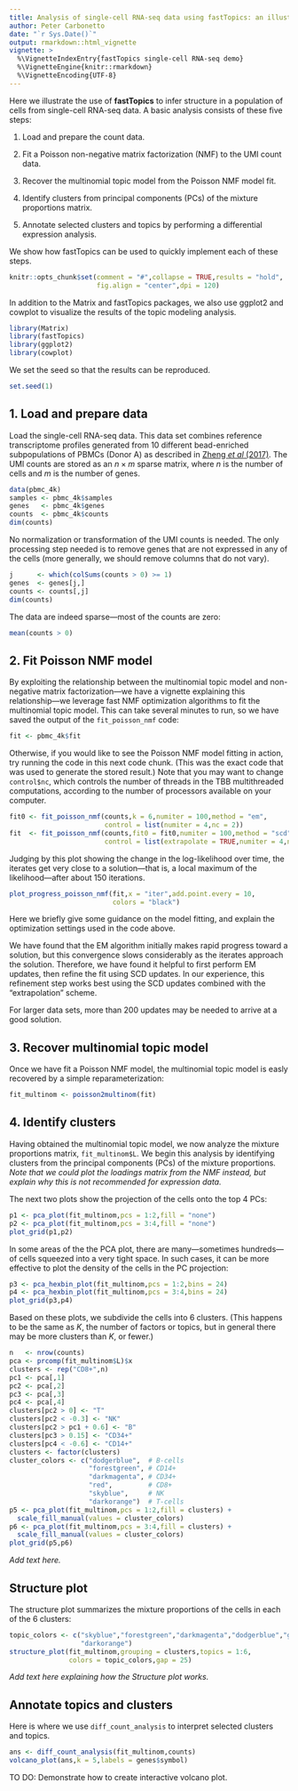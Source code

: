 ```yaml
---
title: Analysis of single-cell RNA-seq data using fastTopics: an illustration
author: Peter Carbonetto
date: "`r Sys.Date()`"
output: rmarkdown::html_vignette
vignette: >
  %\VignetteIndexEntry{fastTopics single-cell RNA-seq demo}
  %\VignetteEngine{knitr::rmarkdown}
  %\VignetteEncoding{UTF-8}
---
```


Here we illustrate the use of **fastTopics** to infer structure in a
population of cells from single-cell RNA-seq data. A basic analysis
consists of these five steps:

1. Load and prepare the count data.

2. Fit a Poisson non-negative matrix factorization (NMF) to the UMI
   count data.

3. Recover the multinomial topic model from the Poisson NMF model fit.

4. Identify clusters from principal components (PCs) of the mixture
   proportions matrix.

5. Annotate selected clusters and topics by performing a differential
   expression analysis.

We show how fastTopics can be used to quickly implement each of these
steps.

```r
knitr::opts_chunk$set(comment = "#",collapse = TRUE,results = "hold",
                      fig.align = "center",dpi = 120)
```

In addition to the Matrix and fastTopics packages, we also use ggplot2
and cowplot to visualize the results of the topic modeling analysis.

```r
library(Matrix)
library(fastTopics)
library(ggplot2)
library(cowplot)
```

We set the seed so that the results can be reproduced.

```r
set.seed(1)
```

1. Load and prepare data
------------------------

Load the single-cell RNA-seq data. This data set combines reference
transcriptome profiles generated from 10 different bead-enriched
subpopulations of PBMCs (Donor A) as described in
[Zheng *et al* (2017)][zheng-2017]. The UMI counts are stored as an $n
\times m$ sparse matrix, where $n$ is the number of cells and $m$ is
the number of genes.

```r
data(pbmc_4k)
samples <- pbmc_4k$samples
genes   <- pbmc_4k$genes
counts  <- pbmc_4k$counts
dim(counts)
```

No normalization or transformation of the UMI counts is needed. The
only processing step needed is to remove genes that are not expressed
in any of the cells (more generally, we should remove columns that do
not vary).

```r
j      <- which(colSums(counts > 0) >= 1)
genes  <- genes[j,]
counts <- counts[,j]
dim(counts)
```

The data are indeed sparse---most of the counts are zero:

```r
mean(counts > 0)
```

2. Fit Poisson NMF model
------------------------

By exploiting the relationship between the multinomial topic model and
non-negative matrix factorization---we have a vignette explaining this
relationship---we leverage fast NMF optimization algorithms to fit the
multinomial topic model. This can take several minutes to run, so we
have saved the output of the `fit_poisson_nmf` code:

```r
fit <- pbmc_4k$fit
```

Otherwise, if you would like to see the Poisson NMF model fitting in
action, try running the code in this next code chunk. (This was the
exact code that was used to generate the stored result.) Note that you
may want to change `control$nc`, which controls the number of threads
in the TBB multithreaded computations, according to the number of
processors available on your computer.

```r
fit0 <- fit_poisson_nmf(counts,k = 6,numiter = 100,method = "em",
                        control = list(numiter = 4,nc = 2))
fit  <- fit_poisson_nmf(counts,fit0 = fit0,numiter = 100,method = "scd",
                        control = list(extrapolate = TRUE,numiter = 4,nc = 2))
```

Judging by this plot showing the change in the log-likelihood over
time, the iterates get very close to a solution---that is, a
local maximum of the likelihood---after about 150 iterations.

```r
plot_progress_poisson_nmf(fit,x = "iter",add.point.every = 10,
                          colors = "black")
```

Here we briefly give some guidance on the model fitting, and explain
the optimization settings used in the code above.

We have found that the EM algorithm initially makes rapid progress
toward a solution, but this convergence slows considerably as the
iterates approach the solution. Therefore, we have found it helpful to
first perform EM updates, then refine the fit using SCD updates. In
our experience, this refinement step works best using the SCD updates
combined with the "extrapolation" scheme.

For larger data sets, more than 200 updates may be needed to arrive at
a good solution.

3. Recover multinomial topic model
----------------------------------

Once we have fit a Poisson NMF model, the multinomial topic model is
easly recovered by a simple reparameterization:

```r
fit_multinom <- poisson2multinom(fit)
```

4. Identify clusters
--------------------

Having obtained the multinomial topic model, we now analyze the
mixture proportions matrix, `fit_multinom$L`. We begin this analysis
by identifying clusters from the principal components (PCs) of the
mixture proportions. *Note that we could plot the loadings matrix from
the NMF instead, but explain why this is not recommended for
expression data.*

The next two plots show the projection of the cells onto the top 4 PCs:

```r
p1 <- pca_plot(fit_multinom,pcs = 1:2,fill = "none")
p2 <- pca_plot(fit_multinom,pcs = 3:4,fill = "none")
plot_grid(p1,p2)
```

In some areas of the the PCA plot, there are many---sometimes
hundreds---of cells squeezed into a very tight space. In such cases,
it can be more effective to plot the density of the cells in the PC
projection:

```r
p3 <- pca_hexbin_plot(fit_multinom,pcs = 1:2,bins = 24)
p4 <- pca_hexbin_plot(fit_multinom,pcs = 3:4,bins = 24)
plot_grid(p3,p4)
```

Based on these plots, we subdivide the cells into 6 clusters. (This
happens to be the same as $K$, the number of factors or topics, but in
general there may be more clusters than $K$, or fewer.)

```r
n   <- nrow(counts)
pca <- prcomp(fit_multinom$L)$x
clusters <- rep("CD8+",n)
pc1 <- pca[,1]
pc2 <- pca[,2]
pc3 <- pca[,3]
pc4 <- pca[,4]
clusters[pc2 > 0] <- "T"
clusters[pc2 < -0.3] <- "NK"
clusters[pc2 > pc1 + 0.6] <- "B"
clusters[pc3 > 0.15] <- "CD34+"
clusters[pc4 < -0.6] <- "CD14+"
clusters <- factor(clusters)
cluster_colors <- c("dodgerblue",  # B-cells
                    "forestgreen", # CD14+
                    "darkmagenta", # CD34+ 
                    "red",         # CD8+
                    "skyblue",     # NK
                    "darkorange")  # T-cells
p5 <- pca_plot(fit_multinom,pcs = 1:2,fill = clusters) +
  scale_fill_manual(values = cluster_colors)
p6 <- pca_plot(fit_multinom,pcs = 3:4,fill = clusters) +
  scale_fill_manual(values = cluster_colors)
plot_grid(p5,p6)
```

*Add text here.*

Structure plot
--------------

The structure plot summarizes the mixture proportions of the cells in
each of the 6 clusters:

```r
topic_colors <- c("skyblue","forestgreen","darkmagenta","dodgerblue","gold",
                  "darkorange")
structure_plot(fit_multinom,grouping = clusters,topics = 1:6,
               colors = topic_colors,gap = 25)
```

*Add text here explaining how the Structure plot works.*

Annotate topics and clusters
----------------------------

Here is where we use `diff_count_analysis` to interpret selected
clusters and topics.

```r
ans <- diff_count_analysis(fit_multinom,counts)
volcano_plot(ans,k = 5,labels = genes$symbol)
```

TO DO: Demonstrate how to create interactive volcano plot.

[zheng-2017]: https://doi.org/10.1038/ncomms14049

